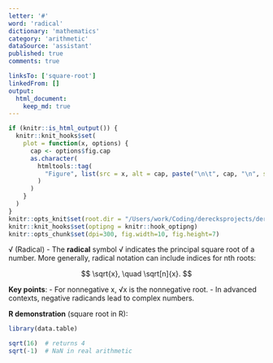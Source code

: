 ```yaml
---
letter: '#'
word: 'radical'
dictionary: 'mathematics'
category: 'arithmetic'
dataSource: 'assistant'
published: true
comments: true

linksTo: ['square-root']
linkedFrom: []
output:
  html_document:
    keep_md: true
---
```


```r
if (knitr::is_html_output()) {
  knitr::knit_hooks$set(
    plot = function(x, options) {
      cap <- options$fig.cap
      as.character(
        htmltools::tag(
          "Figure", list(src = x, alt = cap, paste("\n\t", cap, "\n", sep=""))
        )
      )
    }
  )
}
knitr::opts_knit$set(root.dir = "/Users/work/Coding/derecksprojects/derecksnotes.com-playground/derecksnotes.com/client/src/app/dictionaries/mathematics/definitions")
knitr::knit_hooks$set(optipng = knitr::hook_optipng)
knitr::opts_chunk$set(dpi=300, fig.width=10, fig.height=7)
```

<a id="radical">√ (Radical)</a> - The **radical** symbol √ indicates the principal square root of a number. More generally, radical notation can include indices for nth roots:

$$
\sqrt{x}, \quad \sqrt[n]{x}.
$$

**Key points**:
- For nonnegative x, √x is the nonnegative root.
- In advanced contexts, negative radicands lead to complex numbers.

**R demonstration** (square root in R):

```r
library(data.table)

sqrt(16)  # returns 4
sqrt(-1)  # NaN in real arithmetic
```
